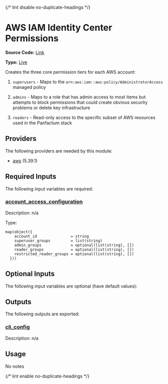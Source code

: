 {/* lint disable no-duplicate-headings */}

# AWS IAM Identity Center Permissions

**Source Code:** [Link](https://github.com/Panfactum/stack/tree/__currentPanfactumVersion__/packages/terraform/aws_iam_identity_center_permissions)

**Type:** [Live](./overview)

Creates the three core permission tiers for each AWS account:

1. `superusers` - Maps to the `arn:aws:iam::aws:policy/AdministratorAccess` managed policy

2. `admins` - Maps to a role that has admin access to most items but attempts to block permissions that could create obvious security problems or delete key infrastructure

3. `readers` - Read-only access to the specific subset of AWS resources used in the Panfactum stack

## Providers

The following providers are needed by this module:

* [aws](https://registry.terraform.io/providers/hashicorp/aws/5.39.1/docs) (5.39.1)

## Required Inputs

The following input variables are required:

### <a name="input_account_access_configuration" /> [account\_access\_configuration](#input_account_access_configuration)

Description: n/a

Type:

```hcl
map(object({
    account_id               = string
    superuser_groups         = list(string)
    admin_groups             = optional(list(string), [])
    reader_groups            = optional(list(string), [])
    restricted_reader_groups = optional(list(string), [])
  }))
```

## Optional Inputs

The following input variables are optional (have default values):

## Outputs

The following outputs are exported:

### <a name="output_cli_config" /> [cli\_config](#output_cli_config)

Description: n/a

## Usage

No notes

{/* lint enable no-duplicate-headings */}
